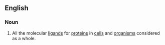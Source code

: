 ==English==

===Noun===
{{wikipedia}}
{{en-noun}}

# {{context|biochemistry|lang=en}} All the molecular [[ligand]]s for [[protein]]s in [[cell]]s and [[organism]]s considered as a whole.